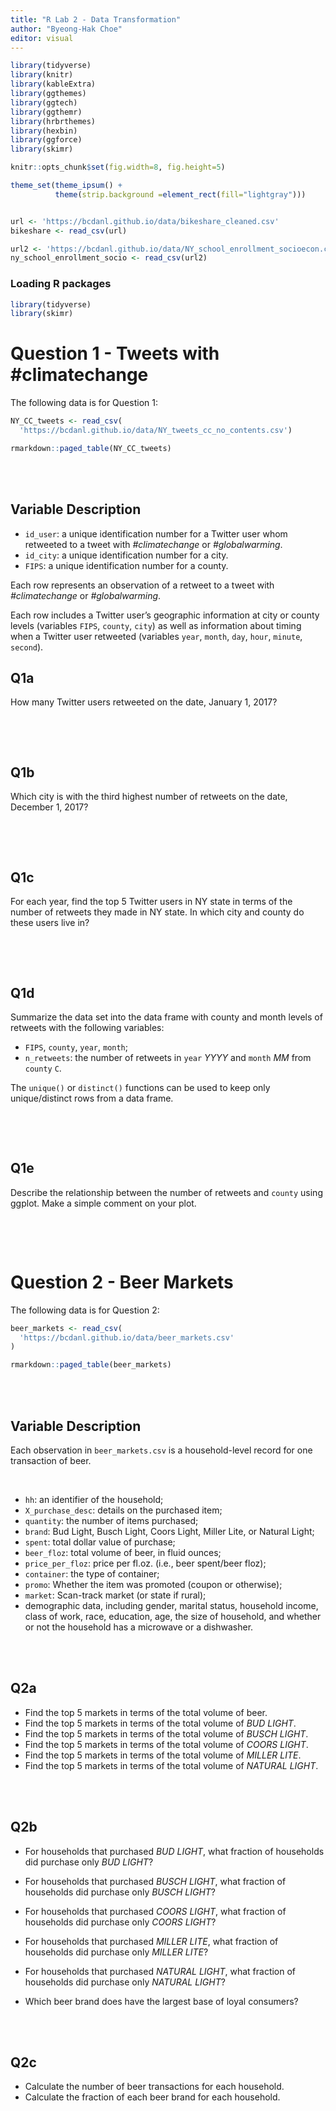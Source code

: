```yaml
---
title: "R Lab 2 - Data Transformation"
author: "Byeong-Hak Choe"
editor: visual
---
```


```r
library(tidyverse)
library(knitr)
library(kableExtra)
library(ggthemes)
library(ggtech)
library(ggthemr)
library(hrbrthemes)
library(hexbin)
library(ggforce)
library(skimr)

knitr::opts_chunk$set(fig.width=8, fig.height=5)  

theme_set(theme_ipsum() +
          theme(strip.background =element_rect(fill="lightgray")))


url <- 'https://bcdanl.github.io/data/bikeshare_cleaned.csv'
bikeshare <- read_csv(url)

url2 <- 'https://bcdanl.github.io/data/NY_school_enrollment_socioecon.csv'
ny_school_enrollment_socio <- read_csv(url2)
```

### Loading R packages

```r
library(tidyverse)
library(skimr)
```

# Question 1 - Tweets with #climatechange

The following data is for Question 1:

```r
NY_CC_tweets <- read_csv(
  'https://bcdanl.github.io/data/NY_tweets_cc_no_contents.csv')
```


```r
rmarkdown::paged_table(NY_CC_tweets) 
```

<br><br>

## Variable Description

- `id_user`: a unique identification number for a Twitter user whom retweeted to a tweet with *#climatechange* or *#globalwarming*.
- `id_city`: a unique identification number for a city.
- `FIPS`: a unique identification number for a county.

Each row represents an observation of a retweet to a tweet with *#climatechange* or *#globalwarming*.

Each row includes a Twitter user's geographic information at city or county levels (variables `FIPS`, `county`, `city`) as well as information about timing when a Twitter user retweeted (variables `year`, `month`, `day`, `hour`, `minute`, `second`). 


## Q1a
How many Twitter users retweeted on the date, January 1, 2017?

```r

```

<br><br>

## Q1b
Which city is with the third highest number of retweets on the date, December 1, 2017?

```r

```

<br><br>

## Q1c
For each year, find the top 5 Twitter users in NY state in terms of the number of retweets they made in NY state. In which city and county do these users live in?

```r

```

<br><br>

## Q1d
Summarize the data set into the data frame with county and month levels of retweets with the following variables:

- `FIPS`, `county`, `year`, `month`;
- `n_retweets`: the number of retweets in `year` *YYYY* and `month` *MM* from `county` `C`.

The `unique()` or `distinct()` functions can be used to keep only unique/distinct rows from a data frame.

```r

```


<br><br>


## Q1e
Describe the relationship between the number of retweets and `county` using ggplot. Make a simple comment on your plot.

```r

```





<br><br>

# Question 2 - Beer Markets

The following data is for Question 2:

```r
beer_markets <- read_csv(
  'https://bcdanl.github.io/data/beer_markets.csv'
)
```


```r
rmarkdown::paged_table(beer_markets) 
```

<br><br>


## Variable Description

Each observation in `beer_markets.csv` is a household-level record for one transaction of beer.

<br>

- `hh`: an identifier of the household;
- `X_purchase_desc`: details on the purchased item;
- `quantity`: the number of items purchased;
- `brand`: Bud Light, Busch Light, Coors Light, Miller Lite, or Natural Light;
- `spent`: total dollar value of purchase;
- `beer_floz`: total volume of beer, in fluid ounces;
- `price_per_floz`: price per fl.oz. (i.e., beer spent/beer floz);
- `container`: the type of container;
- `promo`: Whether the item was promoted (coupon or otherwise);
- `market`: Scan-track market (or state if rural);
- demographic data, including gender, marital status, household income, class of work, race, education, age, the size of household, and whether or not the household has a microwave or a dishwasher.



<br><br>


## Q2a
- Find the top 5 markets in terms of the total volume of beer.
- Find the top 5 markets in terms of the total volume of *BUD LIGHT*.
- Find the top 5 markets in terms of the total volume of *BUSCH LIGHT*.
- Find the top 5 markets in terms of the total volume of *COORS LIGHT*.
- Find the top 5 markets in terms of the total volume of *MILLER LITE*.
- Find the top 5 markets in terms of the total volume of *NATURAL LIGHT*.




<br><br>



## Q2b
- For households that purchased *BUD LIGHT*, what fraction of households did purchase only *BUD LIGHT*?

- For households that purchased *BUSCH LIGHT*, what fraction of households did purchase only *BUSCH LIGHT*?

- For households that purchased *COORS LIGHT*, what fraction of households did purchase only *COORS LIGHT*?

- For households that purchased *MILLER LITE*, what fraction of households did purchase only *MILLER LITE*?

- For households that purchased *NATURAL LIGHT*, what fraction of households did purchase only *NATURAL LIGHT*?

- Which beer brand does have the largest base of loyal consumers?



<br><br>

## Q2c
- Calculate the number of beer transactions for each household. 
- Calculate the fraction of each beer brand for each household.

